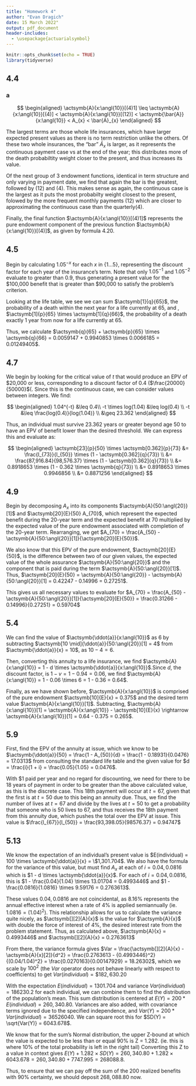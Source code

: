 ```yaml
---
title: "Homework 4"
author: "Evan Dragich"
date: 15 March 2022"
output: pdf_document
header-includes:
  - \usepackage{actuarialsymbol}
---
```


```r
knitr::opts_chunk$set(echo = TRUE)
library(tidyverse)
```

## 4.4

### a

$$
\begin{aligned}
\actsymb{A}{x:\angl{10}}[(4)1] \leq \actsymb{A}{x:\angl{10}}[(4)] < \actsymb{A}{x:\angl{10}}[(12)]  < \actsymb{\bar{A}}{x:\angl{10}} < A_{x}  < \bar{A}_{x}
\end{aligned}
$$


The largest terms are those whole life insurances, which have larger expected present values as there is no term restriction unlike the others. Of these two whole insurances, the "bar" $\bar{A}_{x}$ is larger, as it represents the continuous payment case vs at the end of the year; this distributes more of the death probabiltity weight closer to the present, and thus increases its value. 

Of the next group of 3 endowment functions, identical in term structure and only varying in payment date, we find that again the bar is the greatest, followed by (12) and (4). This makes sense as again, the continuous case is the largest as it puts the most probabilty weight closest to the present, folowed by the more frequent monthly payments (12) which are closer to approximating the continuous case than the quarterly(4). 

Finally, the final function $\actsymb{A}{x:\angl{10}}[(4)1]$ represents the pure endowment component of the previous function $\actsymb{A}{x:\angl{10}}[(4)]$, as given by formula 4.20. 

## 4.5

Begin by calculating $1.05^{-x}$ for each $x$ in $\{1 \dots 5\}$, representing the discount factor for each year of the insurance's term. Note that only $1.05^{-1}$ and $1.05^{-2}$ evaluate to greater than $0.9$, thus generating a present value for the \$100,000 benefit that is greater than \$90,000 to satisfy the problem's criterion. 

Looking at the life table, we see we can sum $\actsymb[1]{q}{65}$, the probability of a death within the next year for a life currently at 65, and , $\actsymb[1]{p}{65} \times \actsymb[1]{q}{66}$, the probability of a death exactly 1 year from now for a life currently at 65.

Thus, we calculate $\actsymb{q}{65} + \actsymb{p}{65} \times \actsymb{q}{66} = 0.0059147 + 0.9940853 \times 0.0066185 = 0.01249405$.

## 4.7

We begin by looking for the critical value of $t$ that would produce an EPV of \$20,000 or less, corresponding to a discount factor of 0.4 ($\frac{20000}{50000}$(. Since this is the continuous case, we can consider values between integers. We find: 

$$
\begin{aligned}
1.04^{-t} &\leq 0.4\\
-t \times log(1.04) &\leq log(0.4) \\
-t &\leq \frac{log(0.4)}{log(1.04)} \\
&\geq 23.362
\end{aligned}
$$

Thus, an individual must survive $23.362$ years or greater beyond age 50 to have an EPV of benefit lower than the desired threshold. We can express this and evaluate as: 

$$
\begin{aligned}
\actsymb[23]{p}{50} \times \actsymb[0.362]{p}{73} &= \frac{l_{73}}{l_{50}} \times (1 - \actsymb[0.362]{q}{73}) \\ &= \frac{87,916.84}{98,576.37} \times (1 - \actsymb[0.362]{q}{73}) \\ &= 0.8918653 \times (1 - 0.362 \times \actsymb{q}{73}) \\ &= 0.8918653 \times 0.9946856 \\ &= 0.8871256
\end{aligned}
$$


## 4.9

Begin by decomposing $A_{x}$ into its components $\actsymb{A}{50:\angl{20}}[1]$ and $\actsymb[20]{E}{50} A_{70}$, which represent the expected benefit during the 20-year term and the expected benefit at 70 multiplied by the expected value of the pure endowment associated with completion of the 20-year term. Rearranging, we get $A_{70} = \frac{A_{50} - \actsymb{A}{50:\angl{20}}[1]}{\actsymb[20]{E}{50}}$.

We also know that this EPV of the pure endowment, $\actsymb[20]{E}{50}$, is the difference between two of our given values, the expected value of the whole assurance $\actsymb{A}{50:\angl{20}}$ and the component that is paid during the term $\actsymb{A}{50:\angl{20}}[1]$. Thus, $\actsymb[20]{E}{50} = \actsymb{A}{50:\angl{20}} - \actsymb{A}{50:\angl{20}}[1] = 0.42247 - 0.14996 = 0.27251$.

This gives us all necessary values to evaluate for $A_{70} = \frac{A_{50} - \actsymb{A}{50:\angl{20}}[1]}{\actsymb[20]{E}{50}} = \frac{0.31266 - 0.14996}{0.27251} = 0.59704$

## 5.4

We can find the value of $\actsymb{\ddot{a}}{x:\angl{10}}$ as 6 by subtracting $\actsymb[10 \mid]{\ddot{a}}{50:\angl{20}}[1] = 4$ from $\actsymb{\ddot{a}}{x} = 10$, as $10 - 4 = 6$. 

Then, converting this annuity to a life insurance, we find $\actsymb{A}{x:\angl{10}} = 1 - d \times \actsymb{\ddot{a}}{x:\angl{10}}$.Since $d$, the discount factor, is $1 - v = 1 - 0.94 = 0.06$, we find $\actsymb{A}{x:\angl{10}} = 1 - 0.06 \times 6 = 1 - 0.36 = 0.64$.

Finally, as we have shown before, $\actsymb{A}{x:\angl{10}}$ is comprised of the pure endowment $\actsymb[10]{E}{x} = 0.375$ and the desired term value $\actsymb{A}{x:\angl{10}}[1]$. Subtracting, $\actsymb{A}{x:\angl{10}}[1] = \actsymb{A}{x:\angl{10}} - \actsymb[10]{E}{x} \rightarrow \actsymb{A}{x:\angl{10}}[1] = 0.64 - 0.375 = 0.265$.

## 5.9

First, find the EPV of the annuity at issue, which we know to be $\actsymb{\ddot{a}}{50} = \frac{1 - A_{50}}{d} = \frac{1 - 0.18931}{0.0476} = 17.0313$ from consulting the standard life table and the given value for $d = \frac{i}{1 + i} = \frac{0.05}{1.05} = 0.0476$.

With \$1 paid per year and no regard for discounting, we need for there to be 18 years of payment in order to be greater than the above calculated value, as this is the discrete case. This 18th payment will occur at $t = 67$, given that the first is at $t = 50$ due to this being an annuity due. Thus, we find the number of lives at $t = 67$ and divide by the lives at $t = 50$ to get a probability that someone who is 50 lives to 67, and thus receives the 18th payment from this annuity due, which pushes the total over the EPV at issue. This value is  $\frac{l_{67}}{l_{50}} = \frac{93,398.05}{98576.37} = 0.94747$

## 5.13 

We know the expectation of an individual's present value is $E(individual) = 100 \times \actsymb{\ddot{a}}{x} = \$1,301.704$. We also have the formula for the variance of this value, but must find $A_{x}$ at each of $i = 0.04, 0.0816$ which is $1 - d \times \actsymb{\ddot{a}}{x}$. For each of $i = 0.04, 0.0816$, this is $1 - \frac{0.04}{1.04} \times 13.01704 = 0.4993446$ and $1 - \frac{0.0816}{1.0816} \times 9.59176 = 0.2763613$. 

These values $0.04, 0.0816$ are not coincidental, as $8.16\%$ represents the annual effective interest when a rate of $4\%$ is applied semiannually (ie. $1.0816 = (1.04)^{2}$). This relationship allows for us to calculate the variance quite nicely, as $\actsymb[][2]{A}{x}$ is the value for $\actsymb{A}{x}$ with double the force of interest of $4\%$, the desired interest rate from the problem statement. Thus, as calculated above, $\actsymb{A}{x} = 0.4993446$ and $\actsymb[][2]{A}{x} = 0.2763613$

From there, the variance formula gives $Var = \frac{\actsymb[][2]{A}{x} - \actsymb{A}{x}[2]}{d^2} = \frac{0.2763613 - {0.4993446}^2}{(0.04/1.04)^2} = \frac{0.0270163}{0.00147929} = 18.26302$, which we scale by $100^{2}$ (the $Var$ operator does not behave linearly with respect to coefficients) to get $Var(individual) = \$182,630.20$

With the expectation $E(individual) = 1301.704$ and variance $Var(individual) = 186230.2$ for each individual, we can combine them to find the distribution of the population's mean. This sum distribution is centered at $E(Y) = 200 * E(individual) = 260,340.80$. Variances are also added, with covariance terms ignored due to the specified independence, and $Var(Y) = 200 * Var(individual) = 36526040$. We can square root this for $SD(Y) = \sqrt{Var(Y)} = 6043.678$.

We know that for the sum's Normal distribution, the upper Z-bound at which the value is expected to be less than or equal 90% is Z = 1.282. (ie. this is where 10% of the total probability is left in the right tail) Converting this Z to a value in context gives $E(Y) + 1.282 \times SD(Y) = 260,340.80 + 1.282 \times 6043.678 = 260,340.80 + 7747.995 = 268088.8$. 

Thus, to ensure that we can pay off the sum of the 200 realized benefits with 90% certainty, we should deposit $268,088.80$ now.